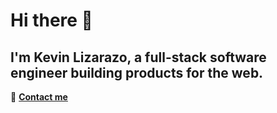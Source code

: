 # Hi there 👋
## I'm Kevin Lizarazo, a full-stack software engineer building products for the web.

📧 [**Contact me**](https://forms.gle/sm3SEHBUoUHBzdzk9)
